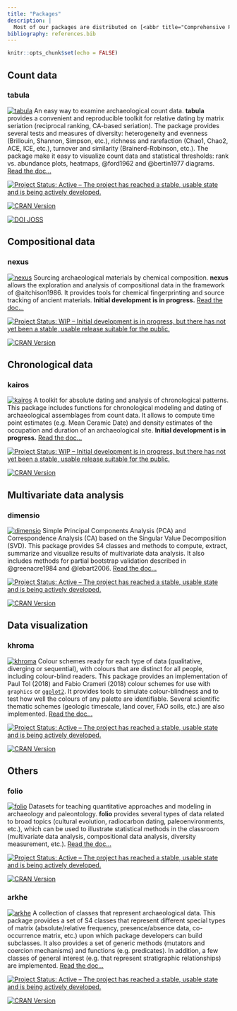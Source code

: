 ```yaml
---
title: "Packages"
description: |
  Most of our packages are distributed on [<abbr title="Comprehensive R Archive Network">CRAN</abbr>](https://cran.r-project.org/), development versions and non-<abbr title="Comprehensive R Archive Network">CRAN</abbr> packages (e.g. <abbr title="work-in-progress">WIP</abbr> packages and large data packages) can be installed from [our repository](https://tesselle.r-universe.dev/). Read the documentation on [**packages.tesselle.org**](https://packages.tesselle.org).
bibliography: references.bib
---
```


```r
knitr::opts_chunk$set(echo = FALSE)
```

## Count data
### tabula

[<img class="hex-logo" alt="tabula" src="images/tabula.png" />](https://packages.tesselle.org/tabula "Read the documentation.") An easy way to examine archaeological count data. **tabula** provides a convenient and reproducible toolkit for relative dating by matrix seriation (reciprocal ranking, CA-based seriation). The package provides several tests and measures of diversity: heterogeneity and evenness (Brillouin, Shannon, Simpson, etc.), richness and rarefaction (Chao1, Chao2, ACE, ICE, etc.), turnover and similarity (Brainerd-Robinson, etc.). The package make it easy to visualize count data and statistical thresholds: rank vs. abundance plots, heatmaps, @ford1962 and @bertin1977 diagrams. [Read the doc...](https://packages.tesselle.org/tabula)

<aside>
[![Project Status: Active – The project has reached a stable, usable state and is being actively developed.](https://www.repostatus.org/badges/latest/active.svg)](https://www.repostatus.org/#active)

[![CRAN Version](http://www.r-pkg.org/badges/version/tabula)](https://cran.r-project.org/package=tabula)

[![DOI JOSS](https://joss.theoj.org/papers/10.21105/joss.01821/status.svg)](https://doi.org/10.21105/joss.01821)
</aside>

## Compositional data
### nexus

[<img class="hex-logo" alt="nexus" src="images/nexus.png" />](https://packages.tesselle.org/nexus "Read the documentation.") Sourcing archaeological materials by chemical composition. **nexus** allows the exploration and analysis of compositional data in the framework of @aitchison1986. It provides tools for chemical fingerprinting and source tracking of ancient materials. **Initial development is in progress.** [Read the doc...](https://packages.tesselle.org/nexus)

<aside>
[![Project Status: WIP – Initial development is in progress, but there has not yet been a stable, usable release suitable for the public.](https://www.repostatus.org/badges/latest/wip.svg)](https://www.repostatus.org/#wip)

[![CRAN Version](http://www.r-pkg.org/badges/version/nexus)](https://cran.r-project.org/package=nexus)
</aside>

## Chronological data
### kairos

[<img class="hex-logo" alt="kairos" src="images/kairos.png" />](https://packages.tesselle.org/kairos "Read the documentation.") A toolkit for absolute dating and analysis of chronological patterns. This package includes functions for chronological modeling and dating of archaeological assemblages from count data. It allows to compute time point estimates (e.g. Mean Ceramic Date) and density estimates of the occupation and duration of an archaeological site. **Initial development is in progress.** [Read the doc...](https://packages.tesselle.org/kairos)

<aside>
[![Project Status: WIP – Initial development is in progress, but there has not yet been a stable, usable release suitable for the public.](https://www.repostatus.org/badges/latest/wip.svg)](https://www.repostatus.org/#wip)

[![CRAN Version](http://www.r-pkg.org/badges/version/kairos)](https://cran.r-project.org/package=kairos)
</aside>

## Multivariate data analysis
### dimensio

[<img class="hex-logo" alt="dimensio" src="images/dimensio.png" />](https://packages.tesselle.org/dimensio "Read the documentation.") Simple Principal Components Analysis (PCA) and Correspondence Analysis (CA) based on the Singular Value Decomposition (SVD). This package provides S4 classes and methods to compute, extract, summarize and visualize results of multivariate data analysis. It also includes methods for partial bootstrap validation described in @greenacre1984 and @lebart2006. [Read the doc...](https://packages.tesselle.org/dimensio)

<aside>
[![Project Status: Active – The project has reached a stable, usable state and is being actively developed.](https://www.repostatus.org/badges/latest/active.svg)](https://www.repostatus.org/#active)

[![CRAN Version](http://www.r-pkg.org/badges/version/dimensio)](https://cran.r-project.org/package=dimensio)
</aside>

## Data visualization
### khroma

[<img class="hex-logo" alt="khroma" src="images/khroma.png" />](https://packages.tesselle.org/khroma "Read the documentation.") Colour schemes ready for each type of data (qualitative, diverging or sequential), with colours that are distinct for all people, including colour-blind readers. This package provides an implementation of Paul Tol (2018) and Fabio Crameri (2018) colour schemes for use with `graphics` or [`ggplot2`](https://github.com/tidyverse/ggplot2). It provides tools to simulate colour-blindness and to test how well the colours of any palette are identifiable. Several scientific thematic schemes (geologic timescale, land cover, FAO soils, etc.) are also implemented. [Read the doc...](https://packages.tesselle.org/khroma)

<aside>
[![Project Status: Active – The project has reached a stable, usable state and is being actively developed.](https://www.repostatus.org/badges/latest/active.svg)](https://www.repostatus.org/#active)

[![CRAN Version](http://www.r-pkg.org/badges/version/khroma)](https://cran.r-project.org/package=khroma)
</aside>

## Others
### folio

[<img class="hex-logo" alt="folio" src="images/folio.png" />](https://packages.tesselle.org/folio "Read the documentation.") Datasets for teaching quantitative approaches and modeling in archaeology and paleontology. **folio** provides several types of data related to broad topics (cultural evolution, radiocarbon dating, paleoenvironments, etc.), which can be used to illustrate statistical methods in the classroom (multivariate data analysis, compositional data analysis, diversity measurement, etc.). [Read the doc...](https://packages.tesselle.org/folio)

<aside>
[![Project Status: Active – The project has reached a stable, usable state and is being actively developed.](https://www.repostatus.org/badges/latest/active.svg)](https://www.repostatus.org/#active)

[![CRAN Version](http://www.r-pkg.org/badges/version/folio)](https://cran.r-project.org/package=folio)
</aside>

### arkhe

[<img class="hex-logo" alt="arkhe" src="images/arkhe.png" />](https://packages.tesselle.org/arkhe "Read the documentation.") A collection of classes that represent archaeological data. This package provides a set of S4 classes that represent different special types of matrix (absolute/relative frequency, presence/absence data, co-occurrence matrix, etc.) upon which package developers can build subclasses. It also provides a set of generic methods (mutators and coercion mechanisms) and functions (e.g. predicates). In addition, a few classes of general interest (e.g. that represent stratigraphic relationships) are implemented. [Read the doc...](https://packages.tesselle.org/arkhe)

<aside>
[![Project Status: Active – The project has reached a stable, usable state and is being actively developed.](https://www.repostatus.org/badges/latest/active.svg)](https://www.repostatus.org/#active)

[![CRAN Version](http://www.r-pkg.org/badges/version/arkhe)](https://cran.r-project.org/package=arkhe)
</aside>
